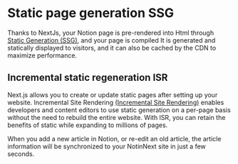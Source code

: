 # Static page generation SSG


Thanks to NextJs, your Notion page is pre-rendered into Html through [Static Generation (SSG)](https://nextjs.org/docs/basic-features/pages#static-generation-recommended), and your page is compiled It is generated and statically displayed to visitors, and it can also be cached by the CDN to maximize performance.


## Incremental static regeneration ISR


Next.js allows you to create or update static pages after setting up your website. Incremental Site Rendering [(Incremental Site Rendering)]() enables developers and content editors to use static generation on a per-page basis without the need to rebuild the entire website. With ISR, you can retain the benefits of static while expanding to millions of pages.

When you add a new article in Notion, or re-edit an old article, the article information will be synchronized to your NotinNext site in just a few seconds.